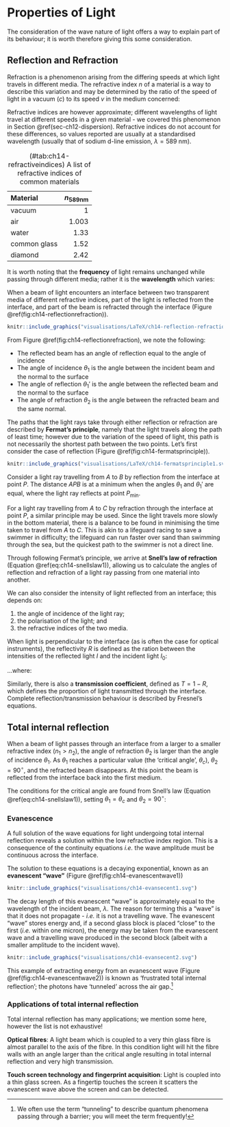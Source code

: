 # Properties of Light {#sec-ch14-propertieslight}

The consideration of the wave nature of light offers a way to explain part of its behaviour; it is worth therefore giving this some consideration.

## Reflection and Refraction {#sec-ch14-reflectionrefraction}

Refraction is a phenomenon arising from the differing speeds at which light travels in different media.  The refractive index $n$ of a material is a way to describe this variation and may be determined by the ratio of the speed of light in a vacuum ($c$) to its speed $v$ in the medium concerned:

\begin{equation}
n = \frac{c}{v}
\end{equation}

Refractive indices are however approximate; different wavelengths of light travel at different speeds in a given material - we covered this phenomenon in Section \@ref(sec-ch12-dispersion). Refractive indices do not account for these differences, so values reported are usually at a standardised wavelength (usually that of sodium d-line emission, $\lambda = 589$ nm). 

Table: (\#tab:ch14-refractiveindices) A list of refractive indices of common materials

| Material | $n_{589 \textsf{nm}}$ | 
| :-- | --: | 
| vacuum | 1 | 
| air | 1.003 | 
| water | 1.33| 
| common glass | 1.52| 
| diamond | 2.42 | 

It is worth noting that the **frequency** of light remains unchanged while passing through different media; rather it is the **wavelength** which varies:

\begin{equation}
\lambda_n = \frac{\lambda}{n}
\end{equation}

When a beam of light encounters an interface between two transparent media of different refractive indices, part of the light is reflected from the interface, and part of the beam is refracted through the interface (Figure \@ref(fig:ch14-reflectionrefraction)).

```r
knitr::include_graphics("visualisations/LaTeX/ch14-reflection-refraction1.svg")
```

From Figure \@ref(fig:ch14-reflectionrefraction), we note the following:

* The reflected beam has an angle of reflection equal to the angle of incidence
* The angle of incidence $\theta_1$ is the angle between the incident beam and the normal to the surface
* The angle of reflection $\theta_1'$ is the angle between the reflected beam and the normal to the surface
* The angle of refraction $\theta_2$ is the angle between the refracted beam and the same normal.

The paths that the light rays take through either reflection or refraction are described by **Fermat's principle**, namely that the light travels along the path of least time; however due to the variation of the speed of light, this path is not necessarily the shortest path between the two points. Let's first consider the case of reflection (Figure \@ref(fig:ch14-fermatsprinciple)).

```r
knitr::include_graphics("visualisations/LaTeX/ch14-fermatsprinciple1.svg")
```


Consider a light ray travelling from $A$ to $B$ by reflection from the interface at point $P$. The distance $APB$ is at a minimum when the angles $\theta_1$ and $\theta_1'$ are equal, where the light ray reflects at point $P_{\textsf{min}}$.

For a light ray travelling from $A$ to $C$ by refraction through the interface at point $P$, a similar principle may be used. Since the light travels more slowly in the bottom material, there is a balance to be found in minimising the time taken to travel from $A$ to $C$. This is akin to a lifeguard racing to save a swimmer in difficulty; the lifeguard can run faster over sand than swimming through the sea, but the quickest path to the swimmer is not a direct line.

Through following Fermat's principle, we arrive at **Snell's law of refraction** (Equation \@ref(eq:ch14-snellslaw1)), allowing us to calculate the angles of reflection and refraction of a light ray passing from one material into another.

\begin{equation}
n_1 \sin \theta_1 = n_2 \sin \theta_2
(\#eq:ch14-snellslaw1)
\end{equation}

We can also consider the intensity of light reflected from an interface; this depends on:

1. the angle of incidence of the light ray;
1. the polarisation of the light; and
1. the refractive indices of the two media.

When light is perpendicular to the interface (as is often the case for optical instruments), the reflectivity $R$ is defined as the ration between the intensities of the reflected light $I$ and the incident light $I_0$:

\begin{equation}
R = \frac{I}{I_0} \quad \textsf{or} \quad I = R I_0
\end{equation}

...where:

\begin{equation}
R = \left( \frac{n_1 - n_2}{n_1 + n_2} \right)^2
\end{equation}

Similarly, there is also a **transmission coefficient**, defined as $T = 1-R$, which defines the proportion of light transmitted through the interface.  Complete reflection/transmission behaviour is described by Fresnel's equations.


## Total internal reflection {#sec-ch14-internalreflection}

When a beam of light passes through an interface from a larger to a smaller refractive index ($n_1 > n_2$), the angle of refraction $\theta_2$ is larger than the angle of incidence $\theta_1$.  As $\theta_1$ reaches a particular value (the 'critical angle', $\theta_c$), $\theta_2 = 90^\circ$, and the refracted beam disappears.  At this point the beam is reflected from the interface back into the first medium.

The conditions for the critical angle are found from Snell's law (Equation \@ref(eq:ch14-snellslaw1)), setting $\theta_1 = \theta_c$ and $\theta_2 = 90^\circ$:

\begin{equation}
\sin \theta_c = \frac{n_2}{n_1}\sin(90^\circ) = \frac{n_2}{n_1}
\end{equation}

### Evanescence {#sec-ch14-evanescence}

A full solution of the wave equations for light undergoing total internal reflection reveals a solution within the low refractive index region. This is a consequence of the continuity equations *i.e.* the wave amplitude must be continuous across the interface.

The solution to these equations is a decaying exponential, known as an **evanescent "wave"** (Figure \@ref(fig:ch14-evanescentwave1))

```r
knitr::include_graphics("visualisations/ch14-evansecent1.svg")
```


The decay length of this evanescent "wave" is approximately equal to the wavelength of the incident beam, $\lambda$.  The reason for terming this a "wave" is that it does not propagate - *i.e.* it is not a travelling wave.  The evanescent "wave" stores energy and, if a second glass block is placed "close" to the first (*i.e.* within one micron), the energy may be taken from the evanescent wave and a travelling wave produced in the second block (albeit with a smaller amplitude to the incident wave).


```r
knitr::include_graphics("visualisations/ch14-evansecent2.svg")
```


This example of extracting energy from an evanescent wave (Figure \@ref(fig:ch14-evanescentwave2)) is known as 'frustrated total internal reflection'; the photons have 'tunneled' across the air gap.^[We often use the term "tunneling" to describe quantum phenomena passing through a barrier; you will meet the term frequently!]

### Applications of total internal reflection {#sec-ch14-tirapplications}

Total internal reflection has many applications; we mention some here, however the list is not exhaustive!

**Optical fibres**: A light beam which is coupled to a very thin glass fibre is almost parallel to the axis of the fibre. In this condition light will hit the fibre walls with an angle larger than the critical angle resulting in total internal reflection and very high transmission.

**Touch screen technology and fingerprint acquisition**: Light is coupled into a thin glass screen. As a fingertip touches the screen it scatters the evanescent wave above the screen and can be detected.


